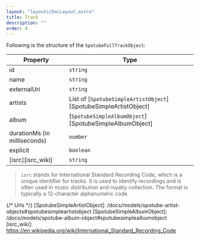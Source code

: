 ```yaml
---
layout: "layouts/DocLayout.astro"
title: Track
description: ""
order: 4
---
```


Following is the structure of the `SpotubeFullTrackObject`:

| Property                     | Type                                                             |
| ---------------------------- | ---------------------------------------------------------------- |
| id                           | `string`                                                         |
| name                         | `string`                                                         |
| externalUri                  | `string`                                                         |
| artists                      | List of [`SpotubeSimpleArtistObject`][SpotubeSimpleArtistObject] |
| album                        | [`SpotubeSimpleAlbumObject`][SpotubeSimpleAlbumObject]           |
| durationMs (in milliseconds) | `number`                                                         |
| explicit                     | `boolean`                                                        |
| [isrc][isrc_wiki]            | `string`                                                         |

> `isrc` stands for International Standard Recording Code, which is a unique identifier for tracks.
> It is used to identify recordings and is often used in music distribution and royalty collection. The format is typically a 12-character alphanumeric code.

{/* Urls */}
[SpotubeSimpleArtistObject]: /docs/models/spotube-artist-objects#spotubesimpleartistobject
[SpotubeSimpleAlbumObject]: /docs/models/spotube-album-object#spotubesimplealbumobject
[isrc_wiki]: https://en.wikipedia.org/wiki/International_Standard_Recording_Code
